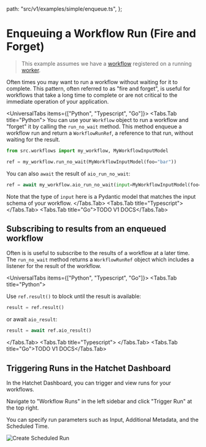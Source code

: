 
  path: "src/v1/examples/simple/enqueue.ts",
};


# Enqueuing a Workflow Run (Fire and Forget)

> This example assumes we have a [workflow](./basic-workflows.mdx) registered on a running [worker](./workers.mdx).

Often times you may want to run a workflow without waiting for it to complete. This pattern, often referred to as "fire and forget", is useful for workflows that take a long time to complete or are not critical to the immediate operation of your application.

<UniversalTabs items={["Python", "Typescript", "Go"]}>
  <Tabs.Tab title="Python">
    You can use your `Workflow` object to run a workflow and "forget" it by calling the `run_no_wait` method. This method enqueue a workflow run and return a `WorkflowRunRef`, a reference to that run, without waiting for the result.

  ```python
  from src.workflows import my_workflow, MyWorkflowInputModel

  ref = my_workflow.run_no_wait(MyWorkflowInputModel(foo="bar"))
  ```

  You can also `await` the result of `aio_run_no_wait`:

  ```python
  ref = await my_workflow.aio_run_no_wait(input=MyWorkflowInputModel(foo="bar"))
  ```

  Note that the type of `input` here is a Pydantic model that matches the input schema of your workflow.
  </Tabs.Tab>
  <Tabs.Tab title="Typescript">
    <GithubSnippet
      src={SimpleTs}
      target="Enqueuing a Workflow (Fire and Forget)"
    />
  </Tabs.Tab>
  <Tabs.Tab title="Go">TODO V1 DOCS</Tabs.Tab>
</UniversalTabs>

## Subscribing to results from an enqueued workflow

Often is is useful to subscribe to the results of a workflow at a later time. The `run_no_wait` method returns a `WorkflowRunRef` object which includes a listener for the result of the workflow.

<UniversalTabs items={["Python", "Typescript", "Go"]}>
  <Tabs.Tab title="Python">

  Use `ref.result()` to block until the result is available:

   ```python
  result = ref.result()
  ```

  or await `aio_result`:

  ```python
  result = await ref.aio_result()
  ```

  </Tabs.Tab>
  <Tabs.Tab title="Typescript">
    <GithubSnippet src={SimpleTs} target="Subscribing to results" />
  </Tabs.Tab>
  <Tabs.Tab title="Go">TODO V1 DOCS</Tabs.Tab>
</UniversalTabs>

## Triggering Runs in the Hatchet Dashboard

In the Hatchet Dashboard, you can trigger and view runs for your workflows.

Navigate to "Workflow Runs" in the left sidebar and click "Trigger Run" at the top right.

You can specify run parameters such as Input, Additional Metadata, and the Scheduled Time.

![Create Scheduled Run](../../public/schedule-dash.gif)
